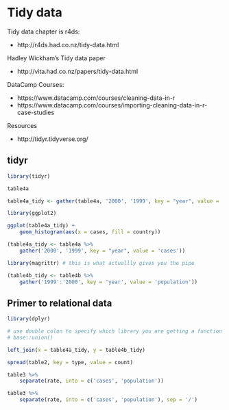 # Tidy data

Tidy data chapter is r4ds:

- http://r4ds.had.co.nz/tidy-data.html

Hadley Wickham's Tidy data paper

- http://vita.had.co.nz/papers/tidy-data.html

DataCamp Courses:

- https://www.datacamp.com/courses/cleaning-data-in-r
- https://www.datacamp.com/courses/importing-cleaning-data-in-r-case-studies

Resources

- http://tidyr.tidyverse.org/


## tidyr

```r
library(tidyr)
```


```r
table4a
```

```r
table4a_tidy <- gather(table4a, '2000', '1999', key = "year", value = 'cases')
```


```r
library(ggplot2)

ggplot(table4a_tidy) +
    geom_histogram(aes(x = cases, fill = country))
```

```r
(table4a_tidy <- table4a %>%
    gather('2000', '1999', key = "year", value = 'cases'))
```

```r
library(magrittr) # this is what actuallly gives you the pipe
```

```r
(table4b_tidy <- table4b %>%
    gather('1999':'2000', key = 'year', value = 'population'))
```

## Primer to relational data

```r
library(dplyr)

# use double colon to specify which library you are getting a function from
# base::union()
```

```r
left_join(x = table4a_tidy, y = table4b_tidy)
```

```r
spread(table2, key = type, value = count)
```

```r
table3 %>%
    separate(rate, into = c('cases', 'population'))
```


```r
table3 %>%
    separate(rate, into = c('cases', 'population'), sep = '/')
```


